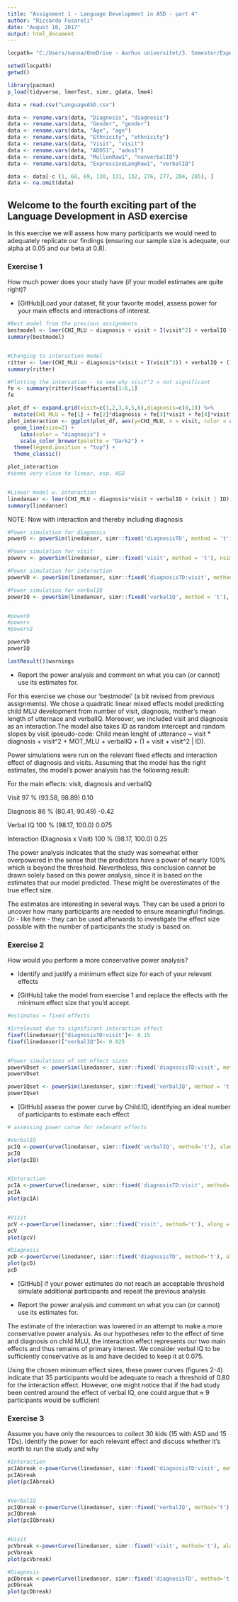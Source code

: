 ```yaml
---
title: "Assignment 1 - Language Development in ASD - part 4"
author: "Riccardo Fusaroli"
date: "August 10, 2017"
output: html_document
---
```


```r
locpath= "C:/Users/nanna/OneDrive - Aarhus universitet/3. Semester/Experimental Methods 3/LanguageDevelopmentASD"

setwd(locpath)
getwd()

library(pacman)
p_load(tidyverse, lmerTest, simr, gdata, lme4)


```


```r
data = read.csv("LanguageASD.csv")

data <- rename.vars(data, "Diagnosis", "diagnosis")
data <- rename.vars(data, "Gender", "gender")
data <- rename.vars(data, "Age", "age")
data <- rename.vars(data, "Ethnicity", "ethnicity")
data <- rename.vars(data, "Visit", "visit")
data <- rename.vars(data, "ADOS1", "ados1")
data <- rename.vars(data, "MullenRaw1", "nonverbalIQ")
data <- rename.vars(data, "ExpressiveLangRaw1", "verbalIQ")

data <- data[-c (1, 68, 69, 130, 131, 132, 276, 277, 284, 285), ]
data <- na.omit(data)
```

## Welcome to the fourth exciting part of the Language Development in ASD exercise

In this exercise we will assess how many participants we would need to adequately replicate our findings (ensuring our sample size is adequate, our alpha at 0.05 and our beta at 0.8).

### Exercise 1

How much power does your study have (if your model estimates are quite right)?

- [GitHub]Load your dataset, fit your favorite model, assess power for your main effects and interactions of interest.

```r

#Best model from the previous assignments
bestmodel <- lmer(CHI_MLU ~ diagnosis + visit + I(visit^2) + verbalIQ + MOT_MLU + (1 + visit + I(visit^2) | ID), data = data)
summary(bestmodel)


#Changing to interaction model
ritter <- lmer(CHI_MLU ~ diagnosis*(visit + I(visit^2)) + verbalIQ + (1+ visit + I(visit^2) | ID), data = data, REML = F)
summary(ritter)

#Plotting the intercation - to see why visit^2 = not significant
fe <- summary(ritter)$coefficients[1:6,1]
fe

plot_df <- expand.grid(visit=c(1,2,3,4,5,6),diagnosis=c(0,1)) %>% 
  mutate(CHI_MLU = fe[1] + fe[2]*diagnosis + fe[3]*visit + fe[4]*visit*visit + fe[5]*diagnosis*visit + fe[6]*diagnosis*visit*visit)
plot_interaction <- ggplot(plot_df, aes(y=CHI_MLU, x = visit, color = as.factor(diagnosis))) + 
  geom_line(size=2) + 
    labs(color = "diagnosis") + 
    scale_color_brewer(palette = "Dark2") + 
  theme(legend.position = "top") + 
  theme_classic()

plot_interaction
#seems very close to linear, esp. ASD


#Linear model w. interaction
linedanser <- lmer(CHI_MLU ~ diagnosis*visit + verbalIQ + (visit | ID), data = data, REML = F)
summary(linedanser)

```

NOTE: Now with interaction and thereby including diagnosis

```r

#Power simulation for diagnosis
powerD <- powerSim(linedanser, simr::fixed('diagnosisTD', method = 't'), nsim = 200)

#Power simulation for visit
powerv <- powerSim(linedanser, simr::fixed('visit', method = 't'), nsim = 200)

#Power simulation for interaction
powerVD <- powerSim(linedanser, simr::fixed('diagnosisTD:visit', method = 't'), nsim = 200)

#Power simulation for verbalIQ
powerIQ <- powerSim(linedanser, simr::fixed('verbalIQ', method = 't'), nsim = 200)


#powerD
#powerv
#powerv2

powerVD
powerIQ

lastResult()$warnings

```

- Report the power analysis and comment on what you can (or cannot) use its estimates for.

For this exercise we chose our 'bestmodel' (a bit revised from previous assignments). We chose a quadratic linear mixed effects model predicting child MLU development from number of visit, diagnosis, mother's mean length of utternace and verbalIQ. Moreover, we included visit and diagnosis as an interaction.The model also takes ID as random intercept and random slopes by visit (pseudo-code: Child mean lenght of utterance ~ visit * diagnosis + visit^2 + MOT_MLU + verbalIQ + (1 + visit + visit^2 | ID). 

Power simulations were run on the relevant fixed effects and interaction effect of diagnosis and visits. Assuming that the model has the right estimates, the model's power analysis has the following result:


For the main effects: visit, diagnosis and verbalIQ

Visit
97  %     (93.58, 98.89)
0.10

Diagnosis
86  %     (80.41, 90.49)
-0.42

Verbal IQ
100 %     (98.17, 100.0)
0.075

Interaction (Diagnosis x Visit)
100 %     (98.17, 100.0)
0.25


The power analysis indicates that the study was somewhat either overpowered in the sense that the predictors have a power of nearly 100% which is beyond the threshold. 
Nevertheless, this conclusion cannot be drawn solely based on this power analysis, since it is based on the estimates that our model predicted. These might be overestimates of the true effect size. 

The estimates are interesting in several ways. They can be used a priori to uncover how many participants are needed to ensure meaningful findings. Or - like here - they can be used afterwards to investigate the effect size possible with the number of participants the study is based on.


### Exercise 2

How would you perform a more conservative power analysis?

- Identify and justify a minimum effect size for each of your relevant effects

- [GitHub] take the model from exercise 1 and replace the effects with the minimum effect size that you'd accept.

```r
#estimates = fixed effects

#Irrelevant due to significant interaction effect 
fixef(linedanser)["diagnosisTD:visit"]<- 0.15
fixef(linedanser)["verbalIQ"]<- 0.025


#Power simulations of set effect sizes
powerVDset <- powerSim(linedanser, simr::fixed('diagnosisTD:visit', method = 't'), nsim = 200)
powerVDset

powerIQset <- powerSim(linedanser, simr::fixed('verbalIQ', method = 't'), nsim = 200)
powerIQset


```

- [GitHub] assess the power curve by Child.ID, identifying an ideal number of participants to estimate each effect

```r
# assessing power curve for relevant effects

#VerbalIQ
pcIQ <-powerCurve(linedanser, simr::fixed('verbalIQ', method='t'), along = 'ID', nsim = 200)
pcIQ
plot(pcIQ)


#Interaction
pcIA <-powerCurve(linedanser, simr::fixed('diagnosisTD:visit', method='t'), along = 'ID', nsim = 200)
pcIA
plot(pcIA)


#Visit
pcV <-powerCurve(linedanser, simr::fixed('visit', method='t'), along = 'ID', nsim = 50)
pcV
plot(pcV)

#Diagnosis
pcD <-powerCurve(linedanser, simr::fixed('diagnosisTD', method='t'), along = 'ID', nsim = 50)
plot(pcD)
pcD

```

- [GitHub] if your power estimates do not reach an acceptable threshold simulate additional participants and repeat the previous analysis

- Report the power analysis and comment on what you can (or cannot) use its estimates for.

The estimate of the interaction was lowered in an attempt to make a more conservative power analysis. As our hypotheses refer to the effect of time and diagnosis on child MLU, the interaction effect represents our two main effects and thus remains of primary interest. We consider verbal IQ to be sufficiently conservative as is and have decided to keep it at 0.075. 

Using the chosen minimum effect sizes, these power curves (figures 2-4) indicate that 35 participants would be adequate to reach a threshold of 0.80 for the interaction effect. However, one might notice that if the had study been centred around the effect of verbal IQ, one could argue that ≈ 9 participants would be sufficient


### Exercise 3

Assume you have only the resources to collect 30 kids (15 with ASD and 15 TDs). Identify the power for each relevant effect and discuss whether it's worth to run the study and why

```r


#Interaction 
pcIAbreak <-powerCurve(linedanser, simr::fixed('diagnosisTD:visit', method='t'), along = 'ID', nsim = 200, breaks = 25:40)
pcIAbreak
plot(pcIAbreak)


#VerbalIQ
pcIQbreak <-powerCurve(linedanser, simr::fixed('verbalIQ', method='t'), along = 'ID', nsim = 200, breaks = 25:40)
pcIQbreak
plot(pcIQbreak)


#Visit
pcVbreak <-powerCurve(linedanser, simr::fixed('visit', method='t'), along = 'ID', nsim = 50, breaks = 25:40)
pcVbreak
plot(pcVbreak)

#Diagnosis
pcDbreak <-powerCurve(linedanser, simr::fixed('diagnosisTD', method='t'), along = 'ID', nsim = 50, breaks = 25:40)
pcDbreak
plot(pcDbreak)

```



